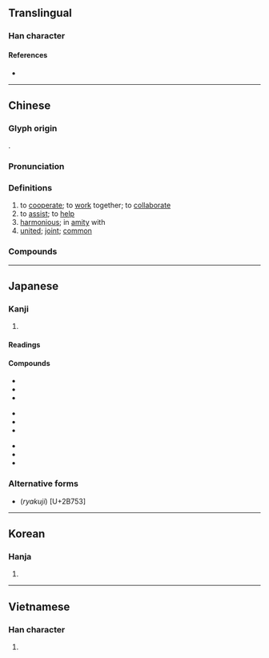 {{also|协}}
{{character info/new}}
==Translingual==

===Han character===
{{Han char|rn=24|rad=十|as=06|sn=8|four=44027|canj=JKSS|ids=⿰十劦}}

====References====
* {{Han ref|kx=0156.340|dkj=02742|dj=0357.010|hdz=10064.030|uh=5354|ud=21332|bh=A8F3|bd=43251}}

----

==Chinese==
{{zh-forms|s=协|alt=旪,叶}}

===Glyph origin===
{{Han etym}}
{{Han compound|十|劦|t2=to collaborate|ls=psc|c1=s|c2=p|t1=many}}.

===Pronunciation===
{{zh-pron
|m=xié
|c=hip3,hip6
|h=pfs=hia̍p
|md=hiĕk
|mn=hia̍p
|mn-t=hiab8
|w=5hhiq,5hhiaq
|mc=y
|oc=y
|cat=v,a
}}

===Definitions===
{{zh-hanzi}}

# to [[cooperate]]; to [[work]] together; to [[collaborate]]
# to [[assist]]; to [[help]]
# [[harmonious]]; in [[amity]] with
# [[united]]; [[joint]]; [[common]]

===Compounds===
{{zh-der|協會|協作|協力|協辦|協助|協同|協和|協商|協奏曲|協定|協約|協議|協調|不協|協律|協心|協服|協理|協緝|協謀|協防|協韻|協風|和協|妥協|張協|政協|籃協|軟協|大英國協|協議書|停戰協定|協力同心|同心協力|大協奏曲|協約國|君子協定|協力車|團體協約|撥協銀|海協會|齊心協力|紳士協定|限武協定|行政協調|協元}}

----

==Japanese==

===Kanji===
{{ja-kanji|grade=4|rs=十06}}

# {{rfdef|ja|sort=十06}}

====Readings====
{{ja-readings
|goon=ぎょう
|kanon=きょう
|kun=かな-う
}}

====Compounds====
{{top3}}
* {{ja-r|協会|きょうかい}}
* {{ja-r|協議|きょうぎ}}
* {{ja-r|協賛|きょうさん}}
{{mid3}}
* {{ja-r|協奏曲|きょうそうきょく}}
* {{ja-r|協調|きょうちょう}}
* {{ja-r|協定|きょうてい}}
{{mid3}}
* {{ja-r|協同|きょうどう}}
* {{ja-r|協力|きょうりょく}}
* {{ja-r|協和|きょうわ}}
{{bottom}}

===Alternative forms===
* (''ryakuji'') {{ja-l|𫝓}} [U+2B753]

----

==Korean==

===Hanja===
{{ko-hanja|hangeul=협|rv=hyeop|mr=hyŏp}}

# {{rfdef|ko|sort=十06}}

----

==Vietnamese==

===Han character===
{{vi-hantu|[[hiếp]], [[hiệp]], [[híp]]|rs=十06}}

# {{rfdef|vi|sort=十06}}